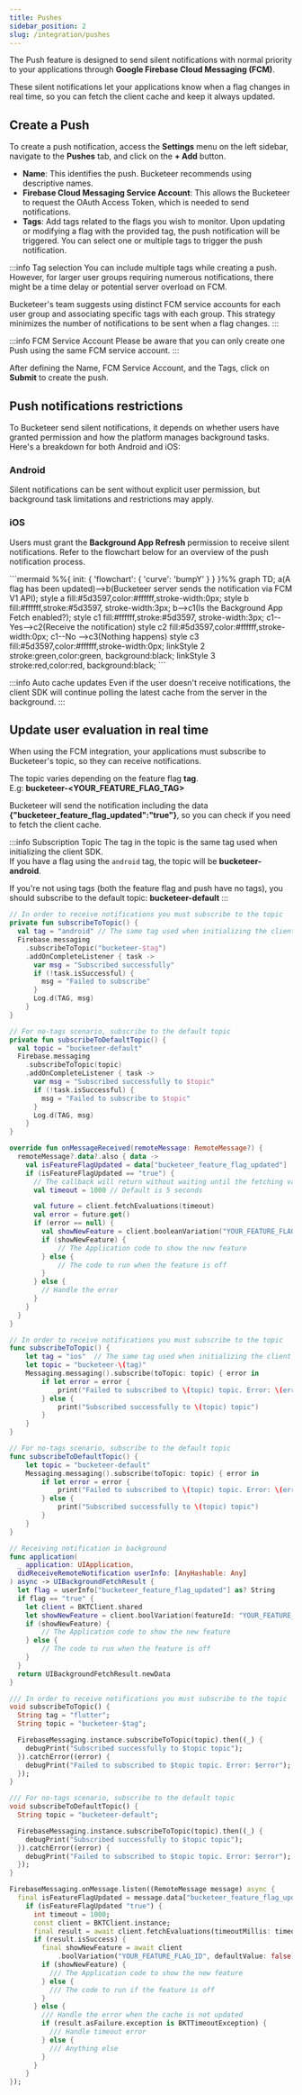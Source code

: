 ```yaml
---
title: Pushes
sidebar_position: 2
slug: /integration/pushes
---
```



The Push feature is designed to send silent notifications with normal priority to your applications through **Google Firebase Cloud Messaging (FCM)**.

These silent notifications let your applications know when a flag changes in real time, so you can fetch the client cache and keep it always updated.

## Create a Push

To create a push notification, access the **Settings** menu on the left sidebar, navigate to the **Pushes** tab, and click on the **+ Add** button.

- **Name**: This identifies the push. Bucketeer recommends using descriptive names.
- **Firebase Cloud Messaging Service Account**: This allows the Bucketeer to request the OAuth Access Token, which is needed to send notifications.
- **Tags**: Add tags related to the flags you wish to monitor. Upon updating or modifying a flag with the provided tag, the push notification will be triggered. You can select one or multiple tags to trigger the push notification.

:::info Tag selection
You can include multiple tags while creating a push. However, for larger user groups requiring numerous notifications, there might be a time delay or potential server overload on FCM.

Bucketeer's team suggests using distinct FCM service accounts for each user group and associating specific tags with each group. This strategy minimizes the number of notifications to be sent when a flag changes.
:::

:::info FCM Service Account
Please be aware that you can only create one Push using the same FCM service account.
:::

<CenteredImg
  imgURL="img/integration/pushes/create-push.png"
  alt="Create push"
  wSize="350px"
  borderWidth="1px"
/>

After defining the Name, FCM Service Account, and the Tags, click on **Submit** to create the push.

## Push notifications restrictions

To Bucketeer send silent notifications, it depends on whether users have granted permission and how the platform manages background tasks. Here's a breakdown for both Android and iOS:

### Android

Silent notifications can be sent without explicit user permission, but background task limitations and restrictions may apply.

### iOS

Users must grant the **Background App Refresh** permission to receive silent notifications. Refer to the flowchart below for an overview of the push notification process.

<div style={{ textAlign: 'center' }}>
```mermaid
%%{ init: { 'flowchart': { 'curve': 'bumpY' } } }%%
graph TD;
    a(A flag has been updated)-->b(Bucketeer server sends the
     notification via FCM V1 API);
    style a fill:#5d3597,color:#ffffff,stroke-width:0px;
    style b fill:#ffffff,stroke:#5d3597, stroke-width:3px;
    b-->c1(Is the Background App
     Fetch enabled?);
    style c1 fill:#ffffff,stroke:#5d3597, stroke-width:3px;
    c1--Yes-->c2(Receive the notification)
    style c2 fill:#5d3597,color:#ffffff,stroke-width:0px;
    c1--No -->c3(Nothing happens)
    style c3 fill:#5d3597,color:#ffffff,stroke-width:0px;
    linkStyle 2 stroke:green,color:green, background:black;
    linkStyle 3 stroke:red,color:red, background:black;
```
</div>

:::info Auto cache updates
Even if the user doesn't receive notifications, the client SDK will continue polling the latest cache from the server in the background.
:::

## Update user evaluation in real time

When using the FCM integration, your applications must subscribe to Bucketeer's topic, so they can receive notifications.

The topic varies depending on the feature flag **tag**.<br />
E.g: **bucketeer-\<YOUR_FEATURE_FLAG_TAG\>**

Bucketeer will send the notification including the data **\{"bucketeer_feature_flag_updated":"true"\}**, so you can check if you need to fetch the client cache.

:::info Subscription Topic
The tag in the topic is the same tag used when initializing the client SDK.<br />
If you have a flag using the `android` tag, the topic will be **bucketeer-android**.

If you're not using tags (both the feature flag and push have no tags), you should subscribe to the default topic: **bucketeer-default**
:::

<Tabs groupId="integrate-buckteer-platform">
<TabItem value="kt" label="Kotlin">

```kotlin showLineNumbers
// In order to receive notifications you must subscribe to the topic
private fun subscribeToTopic() {
  val tag = "android" // The same tag used when initializing the client SDK
  Firebase.messaging
    .subscribeToTopic("bucketeer-$tag")
    .addOnCompleteListener { task ->
      var msg = "Subscribed successfully"
      if (!task.isSuccessful) {
        msg = "Failed to subscribe"
      }
      Log.d(TAG, msg)
    }
}

// For no-tags scenario, subscribe to the default topic
private fun subscribeToDefaultTopic() {
  val topic = "bucketeer-default"
  Firebase.messaging
    .subscribeToTopic(topic)
    .addOnCompleteListener { task ->
      var msg = "Subscribed successfully to $topic"
      if (!task.isSuccessful) {
        msg = "Failed to subscribe to $topic"
      }
      Log.d(TAG, msg)
    }
}

override fun onMessageReceived(remoteMessage: RemoteMessage?) {
  remoteMessage?.data?.also { data ->
    val isFeatureFlagUpdated = data["bucketeer_feature_flag_updated"]
    if (isFeatureFlagUpdated == "true") {
      // The callback will return without waiting until the fetching variation process finishes
      val timeout = 1000 // Default is 5 seconds

      val future = client.fetchEvaluations(timeout)
      val error = future.get()
      if (error == null) {
        val showNewFeature = client.booleanVariation("YOUR_FEATURE_FLAG_ID", false)
        if (showNewFeature) {
            // The Application code to show the new feature
        } else {
            // The code to run when the feature is off
        }
      } else {
        // Handle the error
      }
    }
  }
}
```

</TabItem>

<TabItem value="swift" label="Swift">

```swift showLineNumbers
// In order to receive notifications you must subscribe to the topic
func subscribeToTopic() {
    let tag = "ios"  // The same tag used when initializing the client SDK
    let topic = "bucketeer-\(tag)"
    Messaging.messaging().subscribe(toTopic: topic) { error in
        if let error = error {
            print("Failed to subscribed to \(topic) topic. Error: \(error)")
        } else {
            print("Subscribed successfully to \(topic) topic")
        }
    }
}

// For no-tags scenario, subscribe to the default topic
func subscribeToDefaultTopic() {
    let topic = "bucketeer-default"
    Messaging.messaging().subscribe(toTopic: topic) { error in
        if let error = error {
            print("Failed to subscribed to \(topic) topic. Error: \(error)")
        } else {
            print("Subscribed successfully to \(topic) topic")
        }
    }
}

// Receiving notification in background
func application(
  _ application: UIApplication,
  didReceiveRemoteNotification userInfo: [AnyHashable: Any]
) async -> UIBackgroundFetchResult {
  let flag = userInfo["bucketeer_feature_flag_updated"] as? String
  if flag == "true" {
    let client = BKTClient.shared
    let showNewFeature = client.boolVariation(featureId: "YOUR_FEATURE_FLAG_ID", defaultValue: false)
    if (showNewFeature) {
        // The Application code to show the new feature
    } else {
        // The code to run when the feature is off
    }
  }
  return UIBackgroundFetchResult.newData
}
```

</TabItem>

<TabItem value="dart" label="Dart">

```dart showLineNumbers
/// In order to receive notifications you must subscribe to the topic
void subscribeToTopic() {
  String tag = "flutter";
  String topic = "bucketeer-$tag";

  FirebaseMessaging.instance.subscribeToTopic(topic).then((_) {
    debugPrint("Subscribed successfully to $topic topic");
  }).catchError((error) {
    debugPrint("Failed to subscribed to $topic topic. Error: $error");
  });
}

/// For no-tags scenario, subscribe to the default topic
void subscribeToDefaultTopic() {
  String topic = "bucketeer-default";

  FirebaseMessaging.instance.subscribeToTopic(topic).then((_) {
    debugPrint("Subscribed successfully to $topic topic");
  }).catchError((error) {
    debugPrint("Failed to subscribed to $topic topic. Error: $error");
  });
}

FirebaseMessaging.onMessage.listen((RemoteMessage message) async {
  final isFeatureFlagUpdated = message.data["bucketeer_feature_flag_updated"]
    if (isFeatureFlagUpdated "true") {
      int timeout = 1000;
      const client = BKTClient.instance;
      final result = await client.fetchEvaluations(timeoutMillis: timeout);
      if (result.isSuccess) {
        final showNewFeature = await client
            .boolVariation("YOUR_FEATURE_FLAG_ID", defaultValue: false);
        if (showNewFeature) {
          /// The Application code to show the new feature
        } else {
          /// The code to run if the feature is off
        }
      } else {
        /// Handle the error when the cache is not updated
        if (result.asFailure.exception is BKTTimeoutException) {
          /// Handle timeout error
        } else {
          /// Anything else
        }
      }
    }
});
```

</TabItem>

</Tabs>
